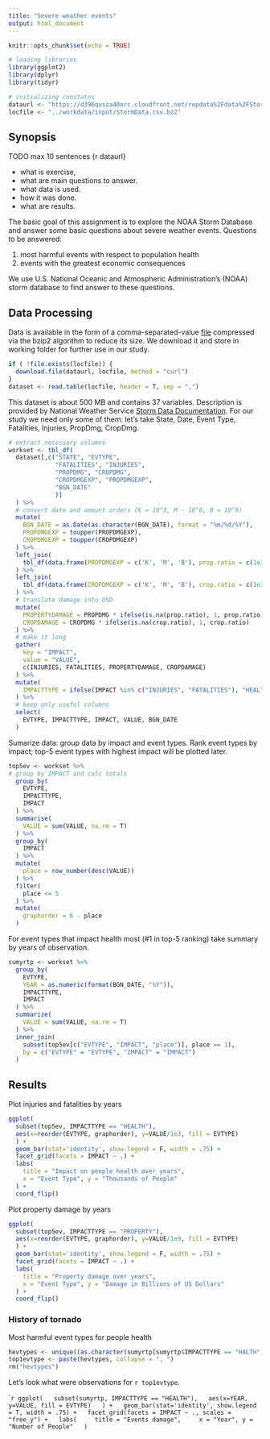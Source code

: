 ```yaml
---
title: "Severe weather events"
output: html_document
---
```


```r
knitr::opts_chunk$set(echo = TRUE)

# loading libraries
library(ggplot2)
library(dplyr)
library(tidyr)

# initializing constatns
dataurl <- "https://d396qusza40orc.cloudfront.net/repdata%2Fdata%2FStormData.csv.bz2"
locfile <- "../workdata/input/StormData.csv.bz2"

```

## Synopsis

TODO
max 10 sentences {r dataurl}

* what is exercise,
* what are main questions to answer. 
* what data is used.
* how it was done.
* what are results.

The basic goal of this assignment is to explore the NOAA Storm Database and answer some basic questions about severe weather events. Questions to be answered:

1. most harmful events with respect to population health
2. events with the greatest economic consequences

We use U.S. National Oceanic and Atmospheric Administration's (NOAA) storm database to find answer to these questions. 

## Data Processing

Data is available in the form of a comma-separated-value [file](`r dataurl`) compressed via the bzip2 algorithm to reduce its size. We download it and store in working folder for further use in our study. 

```r
if ( !file.exists(locfile)) {
  download.file(dataurl, locfile, method = "curl")
}
dataset <- read.table(locfile, header = T, sep = ",")
```

This dataset is about 500 MB and contains 37 variables. Description is provided by National Weather Service [Storm Data Documentation](https://d396qusza40orc.cloudfront.net/repdata%2Fpeer2_doc%2Fpd01016005curr.pdf). For our study we need only some of them: let's take State, Date, Event Type, Fatalities, Injuries, PropDmg, CropDmg.

```r
# extract necessary columns
workset <- tbl_df(
  dataset[,c("STATE", "EVTYPE", 
             "FATALITIES", "INJURIES", 
             "PROPDMG", "CROPDMG", 
             "CROPDMGEXP", "PROPDMGEXP",
             "BGN_DATE"
             )]
  ) %>%
  # convert date and amount orders (K = 10^3, M - 10^6, B = 10^9)
  mutate(
    BGN_DATE = as.Date(as.character(BGN_DATE), format = "%m/%d/%Y"),
    PROPDMGEXP = toupper(PROPDMGEXP),
    CROPDMGEXP = toupper(CROPDMGEXP)
  ) %>%
  left_join(
    tbl_df(data.frame(PROPDMGEXP = c('K', 'M', 'B'), prop.ratio = c(1e3, 1e6, 1e9)))
  ) %>%
  left_join(
    tbl_df(data.frame(CROPDMGEXP = c('K', 'M', 'B'), crop.ratio = c(1e3, 1e6, 1e9)))
  ) %>%
  # translate damage into USD
  mutate(
    PROPERTYDAMAGE = PROPDMG * ifelse(is.na(prop.ratio), 1, prop.ratio),
    CROPDAMAGE = CROPDMG * ifelse(is.na(crop.ratio), 1, crop.ratio)
  ) %>%
  # make it long
  gather(
    key = "IMPACT", 
    value = "VALUE", 
    c(INJURIES, FATALITIES, PROPERTYDAMAGE, CROPDAMAGE)
  ) %>%
  mutate(
    IMPACTTYPE = ifelse(IMPACT %in% c("INJURIES", "FATALITIES"), "HEALTH", "PROPERTY")
  ) %>%
  # keep only useful columns
  select(
    EVTYPE, IMPACTTYPE, IMPACT, VALUE, BGN_DATE
  )
```

Sumarize data: group data by impact and event types. Rank event types by impact; top-5 event types with highest impact will be plotted later.

```r
top5ev <- workset %>%
# group by IMPACT and calc totals
  group_by(
    EVTYPE,
    IMPACTTYPE,
    IMPACT
  ) %>%
  summarise(
    VALUE = sum(VALUE, na.rm = T)
  ) %>%
  group_by(
    IMPACT
  ) %>%
  mutate(
    place = row_number(desc(VALUE))
  ) %>%
  filter(
    place <= 5
  ) %>%
  mutate(
    graphorder = 6 - place
  )
```

For event types that impact health most (#1 in top-5 ranking) take summary by years of observation. 

```r
sumyrtp <- workset %>%
  group_by( 
    EVTYPE, 
    YEAR = as.numeric(format(BGN_DATE, "%Y")), 
    IMPACTTYPE,
    IMPACT 
  ) %>%
  summarize( 
    VALUE = sum(VALUE, na.rm = T) 
  ) %>%
  inner_join(
    subset(top5ev[c("EVTYPE", "IMPACT", "place")], place == 1),
    by = c("EVTYPE" = "EVTYPE", "IMPACT" = "IMPACT")
  )
```


## Results

Plot injuries and fatalities by years 

```r
ggplot(
  subset(top5ev, IMPACTTYPE == "HEALTH"),
  aes(x=reorder(EVTYPE, graphorder), y=VALUE/1e3, fill = EVTYPE)
  ) +
  geom_bar(stat='identity', show.legend = F, width = .75) +
  facet_grid(facets = IMPACT ~ .) +
  labs(
    title = "Impact on people health over years",
    x = "Event Type", y = "Thousands of People"
  ) +
  coord_flip()
```

Plot property damage by years 

```r
ggplot(
  subset(top5ev, IMPACTTYPE == "PROPERTY"),
  aes(x=reorder(EVTYPE, graphorder), y=VALUE/1e9, fill = EVTYPE)
  ) +
  geom_bar(stat='identity', show.legend = F, width = .75) +
  facet_grid(facets = IMPACT ~ .) +
  labs(
    title = "Property damage over years", 
    x = "Event Type", y = "Damage in Billions of US Dollars"
  ) +
  coord_flip()
```

### History of tornado

Most harmful event types for people health

```r
hevtypes <- unique((as.character(sumyrtp[sumyrtp$IMPACTTYPE == "HALTH", ]$EVTYPE)))
top1evtype <- paste(hevtypes, collapse = ", ")
rm("hevtypes")
```

Let's look what were observations for `r top1evtype`.

````r
ggplot(
  subset(sumyrtp, IMPACTTYPE == "HEALTH"),
  aes(x=YEAR, y=VALUE, fill = EVTYPE)
  ) +
  geom_bar(stat='identity', show.legend = T, width = .75) +
  facet_grid(facets = IMPACT ~ ., scales = "free_y") +
  labs(
    title = "Events damage",
    x = "Year", y = "Number of People"
  )
```



